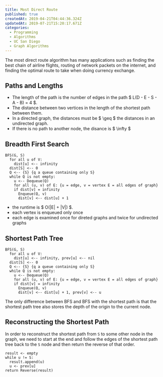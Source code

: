 ```yaml
---
title: Most Direct Route
published: true
createdAt: 2019-04-21T04:44:36.324Z
updatedAt: 2019-07-21T15:20:17.671Z
categories:
  - Programming
  - Algorithms
  - UC San Diego
  - Graph Algorithms
---
```


The most direct route algorithm has many applications such as finding the best chain of airline flights, routing of
network packets on the internet, and finding the optimal route to take when doing currency exchange.

## Paths and Lengths

- The length of the path is the number of edges in the path $ L(D - E - S - A - B) = 4 $.
- The distance between two vertices in the length of the shortest path between them.
- In a directed graph, the distances must be $ \geq $ the distances in an undirected graph.
- If there is no path to another node, the disance is $ \infty $

## Breadth First Search

```text
BFS(G, S)
  for all u of V:
    dist[u] <-- infinity
  dist[S] <-- 0
  Q <-- {S} {q a queue containing only S}
  while Q is not empty:
    u <-- Dequeue(Q)
    for all (u, v) of E: {u = edge, v = vertex E = all edges of graph}
    if dist[v] = infinity
      Enqueue(Q, v)
      dist[v] <-- dist[u] + 1
```

- the runtime is $ O(|E| + |V|) $.
- each vertex is enqueued only once
- each edge is examined once for direted graphs and twice for undirected graphs

## Shortest Path Tree

```text
BFS(G, S)
  for all u of V:
    dist[u] <-- infinity, prev[u] <-- nil
  dist[S] <-- 0
  Q <-- {S} {q a queue containing only S}
  while Q is not empty:
    u <-- Dequeue(Q)
    for all (u, v) of E: {u = edge, v = vertex E = all edges of graph}
    if dist[v] = infinity
      Enqueue(Q, v)
      dist[v] <-- dist[u] + 1, prev[v] <-- u
```

The only difference between BFS and BFS with the shortest path is that the shortest path tree also stores the depth of
the origin to the current node.

## Reconstructing the Shortest Path

In order to reconstruct the shortest path from `S` to some other node in the graph, we need to start at the end and
follow the edges of the shortest path tree back to the `S` node and then return the reverse of that order.

```text
result <- empty
while u != S:
  result.append(u)
  u <- prev[u]
return Reverse(result)
```
